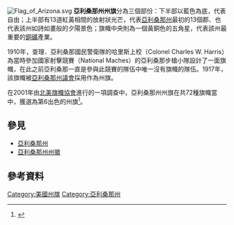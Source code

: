 [[File:Flag_of_Arizona.svg|thumb]]
'''亞利桑那州州旗'''分為三個部份：下半部以藍色為底，代表自由；上半部有13道紅黃相間的放射狀光芒，代表[[亞利桑那州|亞利桑那州]]最初的13個郡、也代表該州如詩如畫般的夕陽景色；旗幟中央則為一個黃銅色的五角星，代表該州最重要的[[銅礦|銅礦]]產業。

1910年，查理．亞利桑那國民警衛隊的哈里斯上校（Colonel Charles W. Harris）為當時參加國家射擊競賽（National Maches）的亞利桑那步槍小隊設計了一面旗幟，在此之前亞利桑那一直是參與此競賽的隊伍中唯一沒有旗幟的隊伍。1917年，該旗幟被[[亞利桑那州議會|亞利桑那州議會]]採用作為州旗。

在2001年由[[北美旗幟協會|北美旗幟協會]]進行的一項調查中，亞利桑那州州旗在共72種旗幟當中，獲選為第6出色的州旗<ref>{{Cite web |url=http://www.nava.org/Flag%20Design/State%26Provincial%20Survey%202001/surveyresults.htm |title=NAVA 2001 Flag Survey |accessdate=2017-06-13 |archive-date=2011-06-06 |archive-url=https://web.archive.org/web/20110606033347/http://www.nava.org/Flag%20Design/State%26Provincial%20Survey%202001/surveyresults.htm |dead-url=yes }}</ref>。

== 參見 ==
* [[亞利桑那州|亞利桑那州]]
* [[亞利桑那州州徽|亞利桑那州州徽]]

== 參考資料 ==
{{Reflist}}

{{U.S. flags}}
{{Arizona}}

{{Flag-stub}}

[[Category:美國州旗|Category:美國州旗]]
[[Category:亞利桑那州|Category:亞利桑那州]]